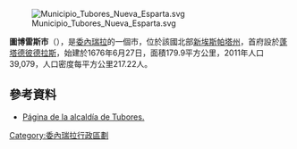 [[Image:Municipio_Tubores_Nueva_Esparta.svg|right]]

'''圖博雷斯市'''（{{lang-es|Municipio Tubores}}），是[[委內瑞拉|委內瑞拉]]的一個市，位於該國北部[[新埃斯帕塔州|新埃斯帕塔州]]，首府設於[[蓬塔德彼德拉斯|蓬塔德彼德拉斯]]，始建於1676年6月27日，面積179.9平方公里，2011年人口39,079，人口密度每平方公里217.22人。

==參考資料==
* [http://tubores-nuevaesparta.gob.ve/ Página de la alcaldía de Tubores.]{{dead link|date=2017年12月 |bot=InternetArchiveBot |fix-attempted=yes }}

{{Venezuela-geo-stub}}
[[Category:委內瑞拉行政區劃|Category:委內瑞拉行政區劃]]